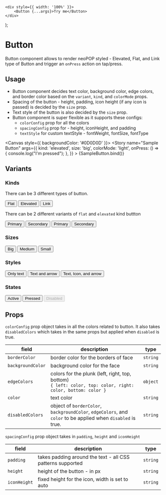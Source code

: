 
<Meta title="Components/Button" component={Button} />

    <div style={{ width: '100%' }}>
        <Button {...args}>Try me</Button>
    </div>
);

# Button

Button component allows to render neoPOP styled - Elevated, Flat, and Link type of Button and trigger an `onPress` action on tap/press.

## Usage

-   Button component decides text color, background color, edge colors, and border color based on the `variant`, `kind`, and `colorMode` props.
-   Spacing of the button - height, padding, icon height (if any icon is passed) is decided by the `size` prop.
-   Text style of the button is also decided by the `size` prop.
-   Button component is super flexible as it supports these configs:
    -   `colorConfig` prop for all the colors
    -   `spacingConfig` prop for - height, iconHeight, and padding
    -   `textStyle` for custom textStyle - fontWeight, fontSize, fontType

<Canvas style={{ backgroundColor: '#0D0D0D' }}>
    <Story
        name="Sample Button"
        args={{
            kind: 'elevated',
            size: 'big',
            colorMode: 'light',
            onPress: () => {
                console.log("I'm pressed");
            },
        }}
    >
        {SampleButton.bind()}
    </Story>
</Canvas>

## Variants

### Kinds

There can be 3 different types of button.

<Canvas>
    <Button kind="flat">Flat</Button>
    <Button kind="elevated">Elevated</Button>
    <Button kind="link" color={mainColors.black}>
        Link
    </Button>
</Canvas>

There can be 2 different variants of `flat` and `elevated` kind buttton

<Canvas>
    <Button variant="primary" kind="flat" size="big">
        Primary
    </Button>
    <Button variant="secondary" kind="flat" size="big">
        Secondary
    </Button>
    <Button variant="primary" kind="elevated" size="big">
        Primary
    </Button>
    <Button variant="secondary" kind="elevated" size="big">
        Secondary
    </Button>
</Canvas>

### Sizes

<Canvas>
    <Button variant="primary" kind="flat" size="big">
        Big
    </Button>
    <Button variant="primary" kind="flat" size="medium">
        Medium
    </Button>
    <Button variant="primary" kind="flat" size="small">
        Small
    </Button>
</Canvas>

### Styles

<Canvas>
    <Button variant="primary">Only text</Button>
    <Button showArrow variant="primary">
        Text and arrow
    </Button>
    <Button
        variant="primary"
        icon={{
            uri: 'https://pngroyale.com/wp-content/uploads/2021/12/Download-blue-information-icon-Free-PNG-300x300.png',
        }}
    >
        Text, Icon, and arrow
    </Button>
</Canvas>

### States

<Canvas>
    <Button>Active</Button>
    <Button pressed>Pressed</Button>
    <Button disabled>Disabled</Button>
</Canvas>

## Props

<ArgsTable of={Button} />

`colorConfig` prop object takes in all the colors related to button.
It also takes `disabledColors` which takes in the same props but applied when `disabled` is true.

<div style={{ overflowX: 'auto' }}>

| field             | description                                                                                                      | type     |
| ----------------- | ---------------------------------------------------------------------------------------------------------------- | -------- |
| `borderColor`     | border color for the borders of face                                                                             | `string` |
| `backgroundColor` | background color for the face                                                                                    | `string` |
| `edgeColors`      | colors for the plunk (left, right, top, bottom) <br/> `{ left: color, top: color, right: color, bottom: color }` | `object` |
| `color`           | text color                                                                                                       | `string` |
| `disabledColors`  | object of `borderColor`, `backgroundColor`, `edgeColors`, and `color` to be applied when `disabled` is true.     | `string` |

</div>

`spacingConfig` prop object takes in `padding`, `height` and `iconHeight`

<div style={{ overflowX: 'auto' }}>

| field        | description                                                | type     |
| ------------ | ---------------------------------------------------------- | -------- |
| `padding`    | takes padding around the text - all CSS patterns supported | `string` |
| `height`     | height of the button - in px                               | `string` |
| `iconHeight` | fixed height for the icon, width is set to auto            | `string` |

</div>
